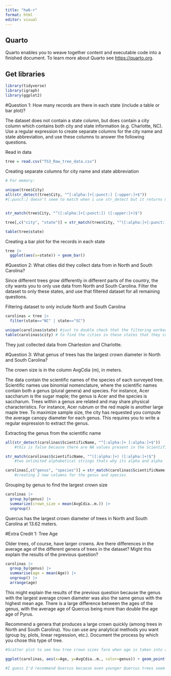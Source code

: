 ```yaml
---
title: "hw6-r"
format: html
editor: visual
---
```


## Quarto

Quarto enables you to weave together content and executable code into a finished document. To learn more about Quarto see <https://quarto.org>.

## Get libraries 

```r
library(tidyverse)
library(igraph)
library(ggplot2)
```

#Question 1: How many records are there in each state (include a table or bar plot)?

The dataset does not contain a state column, but does contain a city column which contains both city and state information (e.g. Charlotte, NC). Use a regular expression to create separate columns for the city name and state abbreviation, and use these columns to answer the following questions.

Read in data
```r
tree = read.csv("TS3_Raw_tree_data.csv")
```

Creating separate columns for city name and state abbreviation
```r
# For memory: 
  
unique(tree$City)
all(str_detect(tree$City, "^[:alpha:]+[:punct:] [:upper:]+$"))
#[:punct:] doesn't seem to match when i use str_detect but it returns more or less the right answer when I use str_match


str_match(tree$City, "^([:alpha:]+[:punct:]) ([:upper:]+)$")

tree[,c("city", "state")] = str_match(tree$City, "^([:alpha:]+[:punct:]) ([:upper:]+)$")[,2:3]

table(tree$state)
```

Creating a bar plot for the records in each state
```r
tree |>
  ggplot(aes(x=state)) + geom_bar() 

```
#Question 2: What cities did they collect data from in North and South Carolina?

Since different trees grow differently in different parts of the country, the city wants you to only use data from North and South Carolina. Filter the dataset to only these states, and use that filtered dataset for all remaining questions.

Filtering dataset to only include North and South Carolina
```r
carolinas = tree |>
  filter(state=="NC" | state=="SC")

unique(carolinas$state) #just to double check that the filtering worked
table(carolinas$city) # to find the cities in these states that they collected data from
```
They just collected data from Charleston and Charlotte.

#Question 3: What genus of trees has the largest crown diameter in North and South Carolina?

The crown size is in the column AvgCdia (m), in meters.

The data contain the scientific names of the species of each surveyed tree. Scientific names use binomial nomenclature, where the scientific names contain both a genus (plural genera) and species. For instance, Acer saccharum is the sugar maple; the genus is Acer and the species is saccharum. Trees within a genus are related and may share physical characteristics. For instance, Acer rubrum or the red maple is another large maple tree. To maximize sample size, the city has requested you compute the average canopy diameter for each genus. This requires you to write a regular expression to extract the genus.

Extracting the genus from the scientific name
```r
all(str_detect(carolinas$ScientificName, "^[:alpha:]+ [:alpha:]+$")) 
    #this is false because there are NA values present in the ScientificName column

str_match(carolinas$ScientificName, "^([:alpha:]+) ([:alpha:]+)$")
    #two unlimited alphabetical strings thats why its alpha and alpha 

carolinas[,c("genus", "species")] = str_match(carolinas$ScientificName, "^([:alpha:]+) ([:alpha:]+)$")[,2:3]
    #creating 2 new columns for the genus and species

```

Grouping by genus to find the largest crown size
```r
carolinas |>
  group_by(genus) |>
  summarize(crown_size = mean(AvgCdia..m.)) |>
  ungroup() 

```
Quercus has the largest crown diameter of trees in North and South Carolina at 13.62 meters.

#Extra Credit 1: Tree Age

Older trees, of course, have larger crowns. Are there differences in the average age of the different genera of trees in the dataset? Might this explain the results of the previous question?

```r
carolinas |>
  group_by(genus) |>
  summarise(age = mean(Age)) |>
  ungroup() |>
  arrange(age)
```

This might explain the results of the previous question because the genus with the largest average crown diameter was also the same genus with the highest mean age. There is a large difference between the ages of the genus, with the average age of Quercus being more than double the age age of Pyrus.

Recommend a genera that produces a large crown quickly (among trees in North and South Carolina). You can use any analytical methods you want (group by, plots, linear regression, etc.). Document the process by which you chose this type of tree.

```r
#Scatter plot to see how tree crown sizes fare when age is taken into account 

ggplot(carolinas, aes(x=Age, y=AvgCdia..m., color=genus)) + geom_point() 

#I guess I'd recommend Quercus because even younger Quercus trees seem to have larger crown diameters than their peers. Another good option would be Prunus.   
```

```r

```